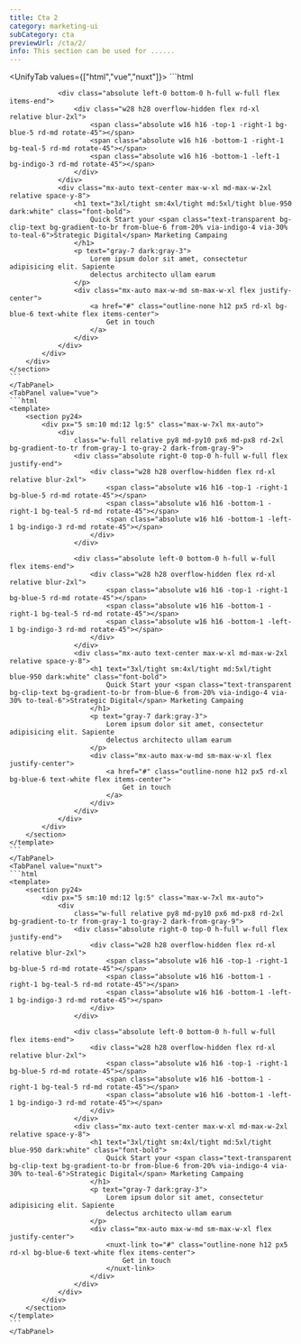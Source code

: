 ```yaml
---
title: Cta 2
category: marketing-ui
subCategory: cta
previewUrl: /cta/2/
info: This section can be used for ......
---
```


<UnifyTab values={["html","vue","nuxt"]}>
    <TabPanel value="html">
    ```html
    <section py24>
        <div px="5 sm:10 md:12 lg:5" class="max-w-7xl mx-auto">
            <div
                class="w-full relative py8 md-py10 px6 md-px8 rd-2xl bg-gradient-to-tr from-gray-1 to-gray-2 dark-from-gray-9">
                <div class="absolute right-0 top-0 h-full w-full flex justify-end">
                    <div class="w28 h28 overflow-hidden flex rd-xl relative blur-2xl">
                        <span class="absolute w16 h16 -top-1 -right-1 bg-blue-5 rd-md rotate-45"></span>
                        <span class="absolute w16 h16 -bottom-1 -right-1 bg-teal-5 rd-md rotate-45"></span>
                        <span class="absolute w16 h16 -bottom-1 -left-1 bg-indigo-3 rd-md rotate-45"></span>
                    </div>
                </div>

                <div class="absolute left-0 bottom-0 h-full w-full flex items-end">
                    <div class="w28 h28 overflow-hidden flex rd-xl relative blur-2xl">
                        <span class="absolute w16 h16 -top-1 -right-1 bg-blue-5 rd-md rotate-45"></span>
                        <span class="absolute w16 h16 -bottom-1 -right-1 bg-teal-5 rd-md rotate-45"></span>
                        <span class="absolute w16 h16 -bottom-1 -left-1 bg-indigo-3 rd-md rotate-45"></span>
                    </div>
                </div>
                <div class="mx-auto text-center max-w-xl md-max-w-2xl relative space-y-8">
                    <h1 text="3xl/tight sm:4xl/tight md:5xl/tight blue-950 dark:white" class="font-bold">
                        Quick Start your <span class="text-transparent bg-clip-text bg-gradient-to-br from-blue-6 from-20% via-indigo-4 via-30% to-teal-6">Strategic Digital</span> Marketing Campaing
                    </h1>
                    <p text="gray-7 dark:gray-3">
                        Lorem ipsum dolor sit amet, consectetur adipisicing elit. Sapiente
                        delectus architecto ullam earum
                    </p>
                    <div class="mx-auto max-w-md sm-max-w-xl flex justify-center">
                        <a href="#" class="outline-none h12 px5 rd-xl bg-blue-6 text-white flex items-center">
                            Get in touch
                        </a>
                    </div>
                </div>
            </div>
        </div>
    </section>
    ```
    </TabPanel>
    <TabPanel value="vue">
    ```html
    <template>
        <section py24>
            <div px="5 sm:10 md:12 lg:5" class="max-w-7xl mx-auto">
                <div
                    class="w-full relative py8 md-py10 px6 md-px8 rd-2xl bg-gradient-to-tr from-gray-1 to-gray-2 dark-from-gray-9">
                    <div class="absolute right-0 top-0 h-full w-full flex justify-end">
                        <div class="w28 h28 overflow-hidden flex rd-xl relative blur-2xl">
                            <span class="absolute w16 h16 -top-1 -right-1 bg-blue-5 rd-md rotate-45"></span>
                            <span class="absolute w16 h16 -bottom-1 -right-1 bg-teal-5 rd-md rotate-45"></span>
                            <span class="absolute w16 h16 -bottom-1 -left-1 bg-indigo-3 rd-md rotate-45"></span>
                        </div>
                    </div>

                    <div class="absolute left-0 bottom-0 h-full w-full flex items-end">
                        <div class="w28 h28 overflow-hidden flex rd-xl relative blur-2xl">
                            <span class="absolute w16 h16 -top-1 -right-1 bg-blue-5 rd-md rotate-45"></span>
                            <span class="absolute w16 h16 -bottom-1 -right-1 bg-teal-5 rd-md rotate-45"></span>
                            <span class="absolute w16 h16 -bottom-1 -left-1 bg-indigo-3 rd-md rotate-45"></span>
                        </div>
                    </div>
                    <div class="mx-auto text-center max-w-xl md-max-w-2xl relative space-y-8">
                        <h1 text="3xl/tight sm:4xl/tight md:5xl/tight blue-950 dark:white" class="font-bold">
                            Quick Start your <span class="text-transparent bg-clip-text bg-gradient-to-br from-blue-6 from-20% via-indigo-4 via-30% to-teal-6">Strategic Digital</span> Marketing Campaing
                        </h1>
                        <p text="gray-7 dark:gray-3">
                            Lorem ipsum dolor sit amet, consectetur adipisicing elit. Sapiente
                            delectus architecto ullam earum
                        </p>
                        <div class="mx-auto max-w-md sm-max-w-xl flex justify-center">
                            <a href="#" class="outline-none h12 px5 rd-xl bg-blue-6 text-white flex items-center">
                                Get in touch
                            </a>
                        </div>
                    </div>
                </div>
            </div>
        </section>
    </template>
    ```
    </TabPanel>
    <TabPanel value="nuxt">
    ```html
    <template>
        <section py24>
            <div px="5 sm:10 md:12 lg:5" class="max-w-7xl mx-auto">
                <div
                    class="w-full relative py8 md-py10 px6 md-px8 rd-2xl bg-gradient-to-tr from-gray-1 to-gray-2 dark-from-gray-9">
                    <div class="absolute right-0 top-0 h-full w-full flex justify-end">
                        <div class="w28 h28 overflow-hidden flex rd-xl relative blur-2xl">
                            <span class="absolute w16 h16 -top-1 -right-1 bg-blue-5 rd-md rotate-45"></span>
                            <span class="absolute w16 h16 -bottom-1 -right-1 bg-teal-5 rd-md rotate-45"></span>
                            <span class="absolute w16 h16 -bottom-1 -left-1 bg-indigo-3 rd-md rotate-45"></span>
                        </div>
                    </div>

                    <div class="absolute left-0 bottom-0 h-full w-full flex items-end">
                        <div class="w28 h28 overflow-hidden flex rd-xl relative blur-2xl">
                            <span class="absolute w16 h16 -top-1 -right-1 bg-blue-5 rd-md rotate-45"></span>
                            <span class="absolute w16 h16 -bottom-1 -right-1 bg-teal-5 rd-md rotate-45"></span>
                            <span class="absolute w16 h16 -bottom-1 -left-1 bg-indigo-3 rd-md rotate-45"></span>
                        </div>
                    </div>
                    <div class="mx-auto text-center max-w-xl md-max-w-2xl relative space-y-8">
                        <h1 text="3xl/tight sm:4xl/tight md:5xl/tight blue-950 dark:white" class="font-bold">
                            Quick Start your <span class="text-transparent bg-clip-text bg-gradient-to-br from-blue-6 from-20% via-indigo-4 via-30% to-teal-6">Strategic Digital</span> Marketing Campaing
                        </h1>
                        <p text="gray-7 dark:gray-3">
                            Lorem ipsum dolor sit amet, consectetur adipisicing elit. Sapiente
                            delectus architecto ullam earum
                        </p>
                        <div class="mx-auto max-w-md sm-max-w-xl flex justify-center">
                            <nuxt-link to="#" class="outline-none h12 px5 rd-xl bg-blue-6 text-white flex items-center">
                                Get in touch
                            </nuxt-link>
                        </div>
                    </div>
                </div>
            </div>
        </section>
    </template>
    ```
    </TabPanel>
</UnifyTab>